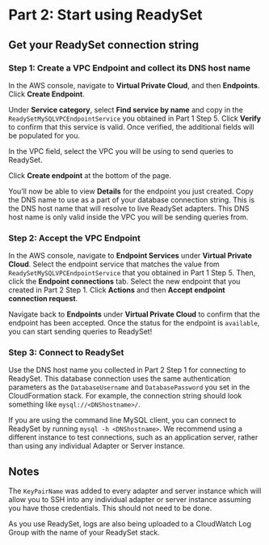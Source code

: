 # Part 2: Start using ReadySet 
## Get your ReadySet connection string 
### Step 1: Create a VPC Endpoint and collect its DNS host name
In the AWS console, navigate to **Virtual Private Cloud**, and then **Endpoints**. Click **Create Endpoint**.

Under **Service category**, select **Find service by name** and copy in the `ReadySetMySQLVPCEndpointService` you obtained in Part 1 Step 5. Click **Verify** to confirm that this service is valid. Once verified, the additional fields will be populated for you.

In the VPC field, select the VPC you will be using to send queries to ReadySet. 

Click **Create endpoint** at the bottom of the page. 

You’ll now be able to view **Details** for the endpoint you just created. Copy the DNS name to use as a part of your database connection string. This is the DNS host name that will resolve to live ReadySet adapters. This DNS host name is only valid inside the VPC you will be sending queries from. 

### Step 2: Accept the VPC Endpoint
In the AWS console, navigate to **Endpoint Services** under **Virtual Private Cloud**. Select the endpoint service that matches the value from `ReadySetMySQLVPCEndpointService` that you obtained in Part 1 Step 5. Then, click the **Endpoint connections** tab. Select the new endpoint that you created in Part 2 Step 1. Click **Actions** and then **Accept endpoint connection request**. 

Navigate back to **Endpoints** under **Virtual Private Cloud** to confirm that the endpoint has been accepted. Once the status for the endpoint is `available`, you can start sending queries to ReadySet!

### Step 3: Connect to ReadySet
Use the DNS host name you collected in Part 2 Step 1 for connecting to ReadySet. This database connection uses the same authentication parameters as the `DatabaseUsername` and `DatabasePassword` you set in the CloudFormation stack. For example, the connection string should look something like `mysql://<DNShostname>/`.

If you are using the command line MySQL client, you can connect to ReadySet by running `mysql -h <DNShostname>`. We recommend using a different instance to test connections, such as an application server, rather than using any individual Adapter or Server instance.


## Notes 
The `KeyPairName` was added to every adapter and server instance which will allow you to SSH into any individual adapter or server instance assuming you have those credentials. This should not need to be done. 

As you use ReadySet, logs are also being uploaded to a CloudWatch Log Group with the name of your ReadySet stack.